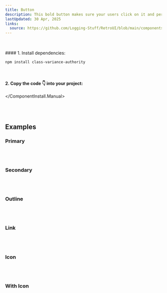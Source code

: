 ```yaml
---
title: Button
description: This bold button makes sure your users click on it and perform the actions you want! 🚀
lastUpdated: 30 Apr, 2025
links:
  source: https://github.com/Logging-Stuff/RetroUI/blob/main/components/retroui/Button.tsx
---
```


<ComponentShowcase name="button-style-default" />
<br />
<br />

<ComponentInstall>
  <ComponentInstall.Cli npmCommand="npx shadcn@latest add 'https://retroui.dev/r/button.json'" />
  <ComponentInstall.Manual>
#### 1. Install dependencies:

```sh
npm install class-variance-authority
```

<br />

#### 2. Copy the code 👇 into your project:

<ComponentSource name="button" />

  </ComponentInstall.Manual>
</ComponentInstall>

<br />
<br />

## Examples

### Primary

<ComponentShowcase name="button-style-default" />
<br />
<br />

### Secondary

<ComponentShowcase name="button-style-secondary" />
<br />
<br />

### Outline

<ComponentShowcase name="button-style-outline" />
<br />
<br />

### Link

<ComponentShowcase name="button-style-link" />
<br />
<br />

### Icon

<ComponentShowcase name="button-style-icon" />
<br />
<br />

### With Icon

<ComponentShowcase name="button-style-with-icon" />
